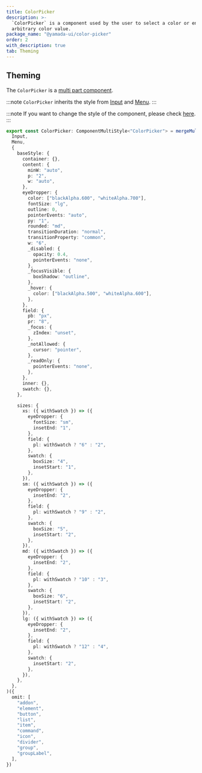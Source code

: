 ```yaml
---
title: ColorPicker
description: >-
  `ColorPicker` is a component used by the user to select a color or enter an
  arbitrary color value.
package_name: "@yamada-ui/color-picker"
order: 2
with_description: true
tab: Theming
---
```


## Theming

The `ColorPicker` is a [multi part component](/styled-system/theming/component-styles#multi-part-components).

:::note
`ColorPicker` inherits the style from [Input](/components/forms/input) and [Menu](/components/overlay/menu).
:::

:::note
If you want to change the style of the component, please check [here](/styled-system/theming/customize-theme#changing-the-style-of-components).
:::

```ts
export const ColorPicker: ComponentMultiStyle<"ColorPicker"> = mergeMultiStyle(
  Input,
  Menu,
  {
    baseStyle: {
      container: {},
      content: {
        minW: "auto",
        p: "2",
        w: "auto",
      },
      eyeDropper: {
        color: ["blackAlpha.600", "whiteAlpha.700"],
        fontSize: "lg",
        outline: 0,
        pointerEvents: "auto",
        py: "1",
        rounded: "md",
        transitionDuration: "normal",
        transitionProperty: "common",
        w: "6",
        _disabled: {
          opacity: 0.4,
          pointerEvents: "none",
        },
        _focusVisible: {
          boxShadow: "outline",
        },
        _hover: {
          color: ["blackAlpha.500", "whiteAlpha.600"],
        },
      },
      field: {
        pb: "px",
        pr: "8",
        _focus: {
          zIndex: "unset",
        },
        _notAllowed: {
          cursor: "pointer",
        },
        _readOnly: {
          pointerEvents: "none",
        },
      },
      inner: {},
      swatch: {},
    },

    sizes: {
      xs: ({ withSwatch }) => ({
        eyeDropper: {
          fontSize: "sm",
          insetEnd: "1",
        },
        field: {
          pl: withSwatch ? "6" : "2",
        },
        swatch: {
          boxSize: "4",
          insetStart: "1",
        },
      }),
      sm: ({ withSwatch }) => ({
        eyeDropper: {
          insetEnd: "2",
        },
        field: {
          pl: withSwatch ? "9" : "2",
        },
        swatch: {
          boxSize: "5",
          insetStart: "2",
        },
      }),
      md: ({ withSwatch }) => ({
        eyeDropper: {
          insetEnd: "2",
        },
        field: {
          pl: withSwatch ? "10" : "3",
        },
        swatch: {
          boxSize: "6",
          insetStart: "2",
        },
      }),
      lg: ({ withSwatch }) => ({
        eyeDropper: {
          insetEnd: "2",
        },
        field: {
          pl: withSwatch ? "12" : "4",
        },
        swatch: {
          insetStart: "2",
        },
      }),
    },
  },
)({
  omit: [
    "addon",
    "element",
    "button",
    "list",
    "item",
    "command",
    "icon",
    "divider",
    "group",
    "groupLabel",
  ],
})
```

